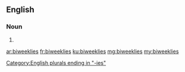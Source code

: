 ==English==

===Noun===
{{head|en|noun plural form}}

# {{plural of|biweekly|lang=en}}

[[Category:English plurals ending in "-ies"]]

[[ar:biweeklies]]
[[fr:biweeklies]]
[[ku:biweeklies]]
[[mg:biweeklies]]
[[my:biweeklies]]